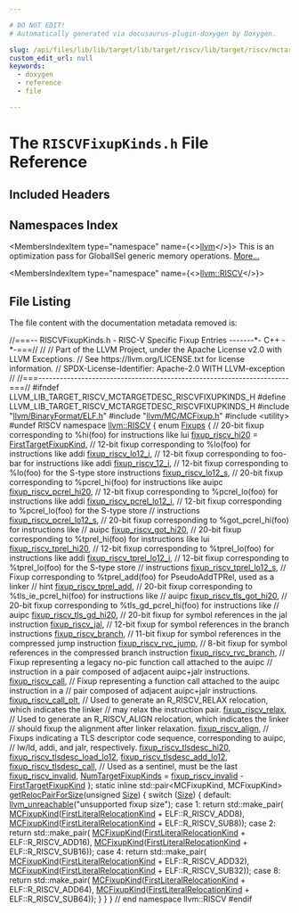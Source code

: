 ```yaml
---

# DO NOT EDIT!
# Automatically generated via docusaurus-plugin-doxygen by Doxygen.

slug: /api/files/lib/lib/target/lib/target/riscv/lib/target/riscv/mctargetdesc/riscvfixupkinds-h
custom_edit_url: null
keywords:
  - doxygen
  - reference
  - file

---
```





# The `RISCVFixupKinds.h` File Reference

<DoxygenPage pluginConfig={pluginConfig}>



## Included Headers

<IncludesList>
<IncludesListItem
  filePath="llvm/BinaryFormat/ELF.h"
  permalink="/docs/api/files/include/include/llvm/include/llvm/binaryformat/elf-h"
  isLocal="true" />
<IncludesListItem
  filePath="llvm/MC/MCFixup.h"
  permalink="/docs/api/files/include/include/llvm/include/llvm/mc/mcfixup-h"
  isLocal="true" />
<IncludesListItem
  filePath="utility"
  permalink=""
  isLocal="false" />
</IncludesList>

## Namespaces Index

<MembersIndex>

<MembersIndexItem
  type="namespace"
  name={<><a href="/docs/api/namespaces/llvm">llvm</a></>}>
This is an optimization pass for GlobalISel generic memory operations. <a href="/docs/api/namespaces/llvm/#details">More...</a>
</MembersIndexItem>

<MembersIndexItem
  type="namespace"
  name={<><a href="/docs/api/namespaces/llvm/riscv">llvm::RISCV</a></>}>
</MembersIndexItem>

</MembersIndex>


## File Listing

The file content with the documentation metadata removed is:

<ProgramListing>

<Link id="l00001" /><CodeLine lineNumber="1"><span class="doxyHighlightComment">//===-- RISCVFixupKinds.h - RISC-V Specific Fixup Entries -------&#42;- C++ -&#42;-===//</span></CodeLine>
<Link id="l00002" /><CodeLine lineNumber="2"><span class="doxyHighlightComment">//</span></CodeLine>
<Link id="l00003" /><CodeLine lineNumber="3"><span class="doxyHighlightComment">// Part of the LLVM Project, under the Apache License v2.0 with LLVM Exceptions.</span></CodeLine>
<Link id="l00004" /><CodeLine lineNumber="4"><span class="doxyHighlightComment">// See https://llvm.org/LICENSE.txt for license information.</span></CodeLine>
<Link id="l00005" /><CodeLine lineNumber="5"><span class="doxyHighlightComment">// SPDX-License-Identifier: Apache-2.0 WITH LLVM-exception</span></CodeLine>
<Link id="l00006" /><CodeLine lineNumber="6"><span class="doxyHighlightComment">//</span></CodeLine>
<Link id="l00007" /><CodeLine lineNumber="7"><span class="doxyHighlightComment">//===----------------------------------------------------------------------===//</span></CodeLine>
<Link id="l00008" /><CodeLine lineNumber="8"></CodeLine>
<Link id="l00009" /><CodeLine lineNumber="9"><span class="doxyHighlightPreprocessor">#ifndef LLVM&#95;LIB&#95;TARGET&#95;RISCV&#95;MCTARGETDESC&#95;RISCVFIXUPKINDS&#95;H</span></CodeLine>
<Link id="l00010" /><CodeLine lineNumber="10"><span class="doxyHighlightPreprocessor">#define LLVM&#95;LIB&#95;TARGET&#95;RISCV&#95;MCTARGETDESC&#95;RISCVFIXUPKINDS&#95;H</span></CodeLine>
<Link id="l00011" /><CodeLine lineNumber="11"></CodeLine>
<Link id="l00012" /><CodeLine lineNumber="12"><span class="doxyHighlightPreprocessor">#include &quot;<a href="/docs/api/files/include/include/llvm/include/llvm/binaryformat/elf-h">llvm/BinaryFormat/ELF.h</a>&quot;</span></CodeLine>
<Link id="l00013" /><CodeLine lineNumber="13"><span class="doxyHighlightPreprocessor">#include &quot;<a href="/docs/api/files/include/include/llvm/include/llvm/mc/mcfixup-h">llvm/MC/MCFixup.h</a>&quot;</span></CodeLine>
<Link id="l00014" /><CodeLine lineNumber="14"><span class="doxyHighlightPreprocessor">#include &lt;utility&gt;</span></CodeLine>
<Link id="l00015" /><CodeLine lineNumber="15"></CodeLine>
<Link id="l00016" /><CodeLine lineNumber="16"><span class="doxyHighlightPreprocessor">#undef RISCV</span></CodeLine>
<Link id="l00017" /><CodeLine lineNumber="17"></CodeLine>
<Link id="l00018" /><CodeLine lineNumber="18"><span class="doxyHighlightKeyword">namespace </span><span class="doxyHighlight"><a href="/docs/api/namespaces/llvm/riscv">llvm::RISCV</a> &#123;</span></CodeLine>
<Link id="l00019" /><CodeLine lineNumber="19" lineLink="/docs/api/namespaces/llvm/riscv/#a31a39f52d66a5973e6b2a499fc567149"><span class="doxyHighlightKeyword">enum</span><span class="doxyHighlight"> <a href="/docs/api/namespaces/llvm/riscv/#a31a39f52d66a5973e6b2a499fc567149">Fixups</a> &#123;</span></CodeLine>
<Link id="l00020" /><CodeLine lineNumber="20"><span class="doxyHighlight">  </span><span class="doxyHighlightComment">// 20-bit fixup corresponding to %hi(foo) for instructions like lui</span></CodeLine>
<Link id="l00021" /><CodeLine lineNumber="21" lineLink="/docs/api/namespaces/llvm/riscv/#a31a39f52d66a5973e6b2a499fc567149a1ebb3c0abab31295b4d2eb846560a7bb"><span class="doxyHighlight">  <a href="/docs/api/namespaces/llvm/riscv/#a31a39f52d66a5973e6b2a499fc567149a1ebb3c0abab31295b4d2eb846560a7bb">fixup&#95;riscv&#95;hi20</a> = <a href="/docs/api/namespaces/llvm/#a84cef097f15848752272d38769011f58a02772a67f2052ae04bb9ef1ff9dc3cf8">FirstTargetFixupKind</a>,</span></CodeLine>
<Link id="l00022" /><CodeLine lineNumber="22"><span class="doxyHighlight">  </span><span class="doxyHighlightComment">// 12-bit fixup corresponding to %lo(foo) for instructions like addi</span></CodeLine>
<Link id="l00023" /><CodeLine lineNumber="23" lineLink="/docs/api/namespaces/llvm/riscv/#a31a39f52d66a5973e6b2a499fc567149a8a2e61994b3021df5ad535363254b705"><span class="doxyHighlight">  <a href="/docs/api/namespaces/llvm/riscv/#a31a39f52d66a5973e6b2a499fc567149a8a2e61994b3021df5ad535363254b705">fixup&#95;riscv&#95;lo12&#95;i</a>,</span></CodeLine>
<Link id="l00024" /><CodeLine lineNumber="24"><span class="doxyHighlight">  </span><span class="doxyHighlightComment">// 12-bit fixup corresponding to foo-bar for instructions like addi</span></CodeLine>
<Link id="l00025" /><CodeLine lineNumber="25" lineLink="/docs/api/namespaces/llvm/riscv/#a31a39f52d66a5973e6b2a499fc567149a21852a2668ad26c40c78267682662908"><span class="doxyHighlight">  <a href="/docs/api/namespaces/llvm/riscv/#a31a39f52d66a5973e6b2a499fc567149a21852a2668ad26c40c78267682662908">fixup&#95;riscv&#95;12&#95;i</a>,</span></CodeLine>
<Link id="l00026" /><CodeLine lineNumber="26"><span class="doxyHighlight">  </span><span class="doxyHighlightComment">// 12-bit fixup corresponding to %lo(foo) for the S-type store instructions</span></CodeLine>
<Link id="l00027" /><CodeLine lineNumber="27" lineLink="/docs/api/namespaces/llvm/riscv/#a31a39f52d66a5973e6b2a499fc567149ab67201b0aad523fe1a9cdcfa3996cd8a"><span class="doxyHighlight">  <a href="/docs/api/namespaces/llvm/riscv/#a31a39f52d66a5973e6b2a499fc567149ab67201b0aad523fe1a9cdcfa3996cd8a">fixup&#95;riscv&#95;lo12&#95;s</a>,</span></CodeLine>
<Link id="l00028" /><CodeLine lineNumber="28"><span class="doxyHighlight">  </span><span class="doxyHighlightComment">// 20-bit fixup corresponding to %pcrel&#95;hi(foo) for instructions like auipc</span></CodeLine>
<Link id="l00029" /><CodeLine lineNumber="29" lineLink="/docs/api/namespaces/llvm/riscv/#a31a39f52d66a5973e6b2a499fc567149ad37e08bb2772b97fd5c82cc64b92b8c9"><span class="doxyHighlight">  <a href="/docs/api/namespaces/llvm/riscv/#a31a39f52d66a5973e6b2a499fc567149ad37e08bb2772b97fd5c82cc64b92b8c9">fixup&#95;riscv&#95;pcrel&#95;hi20</a>,</span></CodeLine>
<Link id="l00030" /><CodeLine lineNumber="30"><span class="doxyHighlight">  </span><span class="doxyHighlightComment">// 12-bit fixup corresponding to %pcrel&#95;lo(foo) for instructions like addi</span></CodeLine>
<Link id="l00031" /><CodeLine lineNumber="31" lineLink="/docs/api/namespaces/llvm/riscv/#a31a39f52d66a5973e6b2a499fc567149a25f04a3aac7dcd8105cd6199add50589"><span class="doxyHighlight">  <a href="/docs/api/namespaces/llvm/riscv/#a31a39f52d66a5973e6b2a499fc567149a25f04a3aac7dcd8105cd6199add50589">fixup&#95;riscv&#95;pcrel&#95;lo12&#95;i</a>,</span></CodeLine>
<Link id="l00032" /><CodeLine lineNumber="32"><span class="doxyHighlight">  </span><span class="doxyHighlightComment">// 12-bit fixup corresponding to %pcrel&#95;lo(foo) for the S-type store</span></CodeLine>
<Link id="l00033" /><CodeLine lineNumber="33"><span class="doxyHighlight">  </span><span class="doxyHighlightComment">// instructions</span></CodeLine>
<Link id="l00034" /><CodeLine lineNumber="34" lineLink="/docs/api/namespaces/llvm/riscv/#a31a39f52d66a5973e6b2a499fc567149a352fb7bc558f75c5d77993daf797ea1c"><span class="doxyHighlight">  <a href="/docs/api/namespaces/llvm/riscv/#a31a39f52d66a5973e6b2a499fc567149a352fb7bc558f75c5d77993daf797ea1c">fixup&#95;riscv&#95;pcrel&#95;lo12&#95;s</a>,</span></CodeLine>
<Link id="l00035" /><CodeLine lineNumber="35"><span class="doxyHighlight">  </span><span class="doxyHighlightComment">// 20-bit fixup corresponding to %got&#95;pcrel&#95;hi(foo) for instructions like</span></CodeLine>
<Link id="l00036" /><CodeLine lineNumber="36"><span class="doxyHighlight">  </span><span class="doxyHighlightComment">// auipc</span></CodeLine>
<Link id="l00037" /><CodeLine lineNumber="37" lineLink="/docs/api/namespaces/llvm/riscv/#a31a39f52d66a5973e6b2a499fc567149a4ff796b91dfd8a1d885eed8bf90d7cf7"><span class="doxyHighlight">  <a href="/docs/api/namespaces/llvm/riscv/#a31a39f52d66a5973e6b2a499fc567149a4ff796b91dfd8a1d885eed8bf90d7cf7">fixup&#95;riscv&#95;got&#95;hi20</a>,</span></CodeLine>
<Link id="l00038" /><CodeLine lineNumber="38"><span class="doxyHighlight">  </span><span class="doxyHighlightComment">// 20-bit fixup corresponding to %tprel&#95;hi(foo) for instructions like lui</span></CodeLine>
<Link id="l00039" /><CodeLine lineNumber="39" lineLink="/docs/api/namespaces/llvm/riscv/#a31a39f52d66a5973e6b2a499fc567149a2f31aaf6d6645f72b9b48260e7297112"><span class="doxyHighlight">  <a href="/docs/api/namespaces/llvm/riscv/#a31a39f52d66a5973e6b2a499fc567149a2f31aaf6d6645f72b9b48260e7297112">fixup&#95;riscv&#95;tprel&#95;hi20</a>,</span></CodeLine>
<Link id="l00040" /><CodeLine lineNumber="40"><span class="doxyHighlight">  </span><span class="doxyHighlightComment">// 12-bit fixup corresponding to %tprel&#95;lo(foo) for instructions like addi</span></CodeLine>
<Link id="l00041" /><CodeLine lineNumber="41" lineLink="/docs/api/namespaces/llvm/riscv/#a31a39f52d66a5973e6b2a499fc567149a649d0d8789e34184b131eec00e540e39"><span class="doxyHighlight">  <a href="/docs/api/namespaces/llvm/riscv/#a31a39f52d66a5973e6b2a499fc567149a649d0d8789e34184b131eec00e540e39">fixup&#95;riscv&#95;tprel&#95;lo12&#95;i</a>,</span></CodeLine>
<Link id="l00042" /><CodeLine lineNumber="42"><span class="doxyHighlight">  </span><span class="doxyHighlightComment">// 12-bit fixup corresponding to %tprel&#95;lo(foo) for the S-type store</span></CodeLine>
<Link id="l00043" /><CodeLine lineNumber="43"><span class="doxyHighlight">  </span><span class="doxyHighlightComment">// instructions</span></CodeLine>
<Link id="l00044" /><CodeLine lineNumber="44" lineLink="/docs/api/namespaces/llvm/riscv/#a31a39f52d66a5973e6b2a499fc567149a0c02afb112894ac62bc5f4d4ce99f0ee"><span class="doxyHighlight">  <a href="/docs/api/namespaces/llvm/riscv/#a31a39f52d66a5973e6b2a499fc567149a0c02afb112894ac62bc5f4d4ce99f0ee">fixup&#95;riscv&#95;tprel&#95;lo12&#95;s</a>,</span></CodeLine>
<Link id="l00045" /><CodeLine lineNumber="45"><span class="doxyHighlight">  </span><span class="doxyHighlightComment">// Fixup corresponding to %tprel&#95;add(foo) for PseudoAddTPRel, used as a linker</span></CodeLine>
<Link id="l00046" /><CodeLine lineNumber="46"><span class="doxyHighlight">  </span><span class="doxyHighlightComment">// hint</span></CodeLine>
<Link id="l00047" /><CodeLine lineNumber="47" lineLink="/docs/api/namespaces/llvm/riscv/#a31a39f52d66a5973e6b2a499fc567149a8a4b86f25fcb0c3c748f0e70066b9f7a"><span class="doxyHighlight">  <a href="/docs/api/namespaces/llvm/riscv/#a31a39f52d66a5973e6b2a499fc567149a8a4b86f25fcb0c3c748f0e70066b9f7a">fixup&#95;riscv&#95;tprel&#95;add</a>,</span></CodeLine>
<Link id="l00048" /><CodeLine lineNumber="48"><span class="doxyHighlight">  </span><span class="doxyHighlightComment">// 20-bit fixup corresponding to %tls&#95;ie&#95;pcrel&#95;hi(foo) for instructions like</span></CodeLine>
<Link id="l00049" /><CodeLine lineNumber="49"><span class="doxyHighlight">  </span><span class="doxyHighlightComment">// auipc</span></CodeLine>
<Link id="l00050" /><CodeLine lineNumber="50" lineLink="/docs/api/namespaces/llvm/riscv/#a31a39f52d66a5973e6b2a499fc567149a13b9024d713be1b06a31431a40316038"><span class="doxyHighlight">  <a href="/docs/api/namespaces/llvm/riscv/#a31a39f52d66a5973e6b2a499fc567149a13b9024d713be1b06a31431a40316038">fixup&#95;riscv&#95;tls&#95;got&#95;hi20</a>,</span></CodeLine>
<Link id="l00051" /><CodeLine lineNumber="51"><span class="doxyHighlight">  </span><span class="doxyHighlightComment">// 20-bit fixup corresponding to %tls&#95;gd&#95;pcrel&#95;hi(foo) for instructions like</span></CodeLine>
<Link id="l00052" /><CodeLine lineNumber="52"><span class="doxyHighlight">  </span><span class="doxyHighlightComment">// auipc</span></CodeLine>
<Link id="l00053" /><CodeLine lineNumber="53" lineLink="/docs/api/namespaces/llvm/riscv/#a31a39f52d66a5973e6b2a499fc567149a1dcfb88aadd66136c03e2620a6ff91dd"><span class="doxyHighlight">  <a href="/docs/api/namespaces/llvm/riscv/#a31a39f52d66a5973e6b2a499fc567149a1dcfb88aadd66136c03e2620a6ff91dd">fixup&#95;riscv&#95;tls&#95;gd&#95;hi20</a>,</span></CodeLine>
<Link id="l00054" /><CodeLine lineNumber="54"><span class="doxyHighlight">  </span><span class="doxyHighlightComment">// 20-bit fixup for symbol references in the jal instruction</span></CodeLine>
<Link id="l00055" /><CodeLine lineNumber="55" lineLink="/docs/api/namespaces/llvm/riscv/#a31a39f52d66a5973e6b2a499fc567149af5d53b8db9782487831bb12e66c9061c"><span class="doxyHighlight">  <a href="/docs/api/namespaces/llvm/riscv/#a31a39f52d66a5973e6b2a499fc567149af5d53b8db9782487831bb12e66c9061c">fixup&#95;riscv&#95;jal</a>,</span></CodeLine>
<Link id="l00056" /><CodeLine lineNumber="56"><span class="doxyHighlight">  </span><span class="doxyHighlightComment">// 12-bit fixup for symbol references in the branch instructions</span></CodeLine>
<Link id="l00057" /><CodeLine lineNumber="57" lineLink="/docs/api/namespaces/llvm/riscv/#a31a39f52d66a5973e6b2a499fc567149ad266f94de8002bb828840b8f22972ea8"><span class="doxyHighlight">  <a href="/docs/api/namespaces/llvm/riscv/#a31a39f52d66a5973e6b2a499fc567149ad266f94de8002bb828840b8f22972ea8">fixup&#95;riscv&#95;branch</a>,</span></CodeLine>
<Link id="l00058" /><CodeLine lineNumber="58"><span class="doxyHighlight">  </span><span class="doxyHighlightComment">// 11-bit fixup for symbol references in the compressed jump instruction</span></CodeLine>
<Link id="l00059" /><CodeLine lineNumber="59" lineLink="/docs/api/namespaces/llvm/riscv/#a31a39f52d66a5973e6b2a499fc567149a9f4ce31fb99c4613c6f173ce268f9725"><span class="doxyHighlight">  <a href="/docs/api/namespaces/llvm/riscv/#a31a39f52d66a5973e6b2a499fc567149a9f4ce31fb99c4613c6f173ce268f9725">fixup&#95;riscv&#95;rvc&#95;jump</a>,</span></CodeLine>
<Link id="l00060" /><CodeLine lineNumber="60"><span class="doxyHighlight">  </span><span class="doxyHighlightComment">// 8-bit fixup for symbol references in the compressed branch instruction</span></CodeLine>
<Link id="l00061" /><CodeLine lineNumber="61" lineLink="/docs/api/namespaces/llvm/riscv/#a31a39f52d66a5973e6b2a499fc567149ad0ebbd5ab44960cdc83796e80006aaaa"><span class="doxyHighlight">  <a href="/docs/api/namespaces/llvm/riscv/#a31a39f52d66a5973e6b2a499fc567149ad0ebbd5ab44960cdc83796e80006aaaa">fixup&#95;riscv&#95;rvc&#95;branch</a>,</span></CodeLine>
<Link id="l00062" /><CodeLine lineNumber="62"><span class="doxyHighlight">  </span><span class="doxyHighlightComment">// Fixup representing a legacy no-pic function call attached to the auipc</span></CodeLine>
<Link id="l00063" /><CodeLine lineNumber="63"><span class="doxyHighlight">  </span><span class="doxyHighlightComment">// instruction in a pair composed of adjacent auipc+jalr instructions.</span></CodeLine>
<Link id="l00064" /><CodeLine lineNumber="64" lineLink="/docs/api/namespaces/llvm/riscv/#a31a39f52d66a5973e6b2a499fc567149a88ebf98dfcb9792c5ff93e1aaeae2795"><span class="doxyHighlight">  <a href="/docs/api/namespaces/llvm/riscv/#a31a39f52d66a5973e6b2a499fc567149a88ebf98dfcb9792c5ff93e1aaeae2795">fixup&#95;riscv&#95;call</a>,</span></CodeLine>
<Link id="l00065" /><CodeLine lineNumber="65"><span class="doxyHighlight">  </span><span class="doxyHighlightComment">// Fixup representing a function call attached to the auipc instruction in a</span></CodeLine>
<Link id="l00066" /><CodeLine lineNumber="66"><span class="doxyHighlight">  </span><span class="doxyHighlightComment">// pair composed of adjacent auipc+jalr instructions.</span></CodeLine>
<Link id="l00067" /><CodeLine lineNumber="67" lineLink="/docs/api/namespaces/llvm/riscv/#a31a39f52d66a5973e6b2a499fc567149a173779bb566468845e601a108fdd0ad4"><span class="doxyHighlight">  <a href="/docs/api/namespaces/llvm/riscv/#a31a39f52d66a5973e6b2a499fc567149a173779bb566468845e601a108fdd0ad4">fixup&#95;riscv&#95;call&#95;plt</a>,</span></CodeLine>
<Link id="l00068" /><CodeLine lineNumber="68"><span class="doxyHighlight">  </span><span class="doxyHighlightComment">// Used to generate an R&#95;RISCV&#95;RELAX relocation, which indicates the linker</span></CodeLine>
<Link id="l00069" /><CodeLine lineNumber="69"><span class="doxyHighlight">  </span><span class="doxyHighlightComment">// may relax the instruction pair.</span></CodeLine>
<Link id="l00070" /><CodeLine lineNumber="70" lineLink="/docs/api/namespaces/llvm/riscv/#a31a39f52d66a5973e6b2a499fc567149a3a04590e7d054034a15f0c7c64180129"><span class="doxyHighlight">  <a href="/docs/api/namespaces/llvm/riscv/#a31a39f52d66a5973e6b2a499fc567149a3a04590e7d054034a15f0c7c64180129">fixup&#95;riscv&#95;relax</a>,</span></CodeLine>
<Link id="l00071" /><CodeLine lineNumber="71"><span class="doxyHighlight">  </span><span class="doxyHighlightComment">// Used to generate an R&#95;RISCV&#95;ALIGN relocation, which indicates the linker</span></CodeLine>
<Link id="l00072" /><CodeLine lineNumber="72"><span class="doxyHighlight">  </span><span class="doxyHighlightComment">// should fixup the alignment after linker relaxation.</span></CodeLine>
<Link id="l00073" /><CodeLine lineNumber="73" lineLink="/docs/api/namespaces/llvm/riscv/#a31a39f52d66a5973e6b2a499fc567149a63305955ac569a08596601f41364158c"><span class="doxyHighlight">  <a href="/docs/api/namespaces/llvm/riscv/#a31a39f52d66a5973e6b2a499fc567149a63305955ac569a08596601f41364158c">fixup&#95;riscv&#95;align</a>,</span></CodeLine>
<Link id="l00074" /><CodeLine lineNumber="74"><span class="doxyHighlight">  </span><span class="doxyHighlightComment">// Fixups indicating a TLS descriptor code sequence, corresponding to auipc,</span></CodeLine>
<Link id="l00075" /><CodeLine lineNumber="75"><span class="doxyHighlight">  </span><span class="doxyHighlightComment">// lw/ld, addi, and jalr, respectively.</span></CodeLine>
<Link id="l00076" /><CodeLine lineNumber="76" lineLink="/docs/api/namespaces/llvm/riscv/#a31a39f52d66a5973e6b2a499fc567149ac480fe24e2a9fc38e09382467a80c8e5"><span class="doxyHighlight">  <a href="/docs/api/namespaces/llvm/riscv/#a31a39f52d66a5973e6b2a499fc567149ac480fe24e2a9fc38e09382467a80c8e5">fixup&#95;riscv&#95;tlsdesc&#95;hi20</a>,</span></CodeLine>
<Link id="l00077" /><CodeLine lineNumber="77" lineLink="/docs/api/namespaces/llvm/riscv/#a31a39f52d66a5973e6b2a499fc567149a74ba417e94a716ab604d0ca6b34bb95c"><span class="doxyHighlight">  <a href="/docs/api/namespaces/llvm/riscv/#a31a39f52d66a5973e6b2a499fc567149a74ba417e94a716ab604d0ca6b34bb95c">fixup&#95;riscv&#95;tlsdesc&#95;load&#95;lo12</a>,</span></CodeLine>
<Link id="l00078" /><CodeLine lineNumber="78" lineLink="/docs/api/namespaces/llvm/riscv/#a31a39f52d66a5973e6b2a499fc567149ada53b713dc586f277c29064f2f37204d"><span class="doxyHighlight">  <a href="/docs/api/namespaces/llvm/riscv/#a31a39f52d66a5973e6b2a499fc567149ada53b713dc586f277c29064f2f37204d">fixup&#95;riscv&#95;tlsdesc&#95;add&#95;lo12</a>,</span></CodeLine>
<Link id="l00079" /><CodeLine lineNumber="79" lineLink="/docs/api/namespaces/llvm/riscv/#a31a39f52d66a5973e6b2a499fc567149a2ea2f585dbae2849029cab18c49893fd"><span class="doxyHighlight">  <a href="/docs/api/namespaces/llvm/riscv/#a31a39f52d66a5973e6b2a499fc567149a2ea2f585dbae2849029cab18c49893fd">fixup&#95;riscv&#95;tlsdesc&#95;call</a>,</span></CodeLine>
<Link id="l00080" /><CodeLine lineNumber="80"></CodeLine>
<Link id="l00081" /><CodeLine lineNumber="81"><span class="doxyHighlight">  </span><span class="doxyHighlightComment">// Used as a sentinel, must be the last</span></CodeLine>
<Link id="l00082" /><CodeLine lineNumber="82" lineLink="/docs/api/namespaces/llvm/riscv/#a31a39f52d66a5973e6b2a499fc567149a012738aab307f8753a834e12a5551890"><span class="doxyHighlight">  <a href="/docs/api/namespaces/llvm/riscv/#a31a39f52d66a5973e6b2a499fc567149a012738aab307f8753a834e12a5551890">fixup&#95;riscv&#95;invalid</a>,</span></CodeLine>
<Link id="l00083" /><CodeLine lineNumber="83" lineLink="/docs/api/namespaces/llvm/riscv/#a31a39f52d66a5973e6b2a499fc567149a8a051219a274fe1213d1b7c3512d3a31"><span class="doxyHighlight">  <a href="/docs/api/namespaces/llvm/riscv/#a31a39f52d66a5973e6b2a499fc567149a8a051219a274fe1213d1b7c3512d3a31">NumTargetFixupKinds</a> = <a href="/docs/api/namespaces/llvm/riscv/#a31a39f52d66a5973e6b2a499fc567149a012738aab307f8753a834e12a5551890">fixup&#95;riscv&#95;invalid</a> - <a href="/docs/api/namespaces/llvm/#a84cef097f15848752272d38769011f58a02772a67f2052ae04bb9ef1ff9dc3cf8">FirstTargetFixupKind</a></span></CodeLine>
<Link id="l00084" /><CodeLine lineNumber="84"><span class="doxyHighlight">&#125;;</span></CodeLine>
<Link id="l00085" /><CodeLine lineNumber="85"></CodeLine>
<Link id="l00086" /><CodeLine lineNumber="86"><span class="doxyHighlightKeyword">static</span><span class="doxyHighlight"> </span><span class="doxyHighlightKeyword">inline</span><span class="doxyHighlight"> std::pair&lt;MCFixupKind, MCFixupKind&gt;</span></CodeLine>
<Link id="l00087" /><CodeLine lineNumber="87" lineLink="/docs/api/namespaces/llvm/riscv/#a267d99907b13ad949383af25d7fe3dce"><span class="doxyHighlight"><a href="/docs/api/namespaces/llvm/riscv/#a267d99907b13ad949383af25d7fe3dce">getRelocPairForSize</a>(</span><span class="doxyHighlightKeywordType">unsigned</span><span class="doxyHighlight"> <a href="/docs/api/files/lib/lib/analysis/inlineorder-cpp/#a7ee6f0cb51c3b9056199e9a0001fe8c3a6f6cb72d544962fa333e2e34ce64f719">Size</a>) &#123;</span></CodeLine>
<Link id="l00088" /><CodeLine lineNumber="88"><span class="doxyHighlight">  </span><span class="doxyHighlightKeywordFlow">switch</span><span class="doxyHighlight"> (<a href="/docs/api/files/lib/lib/analysis/inlineorder-cpp/#a7ee6f0cb51c3b9056199e9a0001fe8c3a6f6cb72d544962fa333e2e34ce64f719">Size</a>) &#123;</span></CodeLine>
<Link id="l00089" /><CodeLine lineNumber="89"><span class="doxyHighlight">  </span><span class="doxyHighlightKeywordFlow">default</span><span class="doxyHighlight">:</span></CodeLine>
<Link id="l00090" /><CodeLine lineNumber="90"><span class="doxyHighlight">    <a href="/docs/api/files/include/include/llvm/include/llvm/support/errorhandling-h/#ace243f5c25697a1107cce46626b3dc94">llvm&#95;unreachable</a>(</span><span class="doxyHighlightStringLiteral">&quot;unsupported fixup size&quot;</span><span class="doxyHighlight">);</span></CodeLine>
<Link id="l00091" /><CodeLine lineNumber="91"><span class="doxyHighlight">  </span><span class="doxyHighlightKeywordFlow">case</span><span class="doxyHighlight"> 1:</span></CodeLine>
<Link id="l00092" /><CodeLine lineNumber="92"><span class="doxyHighlight">    </span><span class="doxyHighlightKeywordFlow">return</span><span class="doxyHighlight"> std::make&#95;pair(</span></CodeLine>
<Link id="l00093" /><CodeLine lineNumber="93"><span class="doxyHighlight">        <a href="/docs/api/namespaces/llvm/#a84cef097f15848752272d38769011f58">MCFixupKind</a>(<a href="/docs/api/namespaces/llvm/#a84cef097f15848752272d38769011f58a1864d2003d3e30137067084e7f2e7898">FirstLiteralRelocationKind</a> + ELF::R&#95;RISCV&#95;ADD8),</span></CodeLine>
<Link id="l00094" /><CodeLine lineNumber="94"><span class="doxyHighlight">        <a href="/docs/api/namespaces/llvm/#a84cef097f15848752272d38769011f58">MCFixupKind</a>(<a href="/docs/api/namespaces/llvm/#a84cef097f15848752272d38769011f58a1864d2003d3e30137067084e7f2e7898">FirstLiteralRelocationKind</a> + ELF::R&#95;RISCV&#95;SUB8));</span></CodeLine>
<Link id="l00095" /><CodeLine lineNumber="95"><span class="doxyHighlight">  </span><span class="doxyHighlightKeywordFlow">case</span><span class="doxyHighlight"> 2:</span></CodeLine>
<Link id="l00096" /><CodeLine lineNumber="96"><span class="doxyHighlight">    </span><span class="doxyHighlightKeywordFlow">return</span><span class="doxyHighlight"> std::make&#95;pair(</span></CodeLine>
<Link id="l00097" /><CodeLine lineNumber="97"><span class="doxyHighlight">        <a href="/docs/api/namespaces/llvm/#a84cef097f15848752272d38769011f58">MCFixupKind</a>(<a href="/docs/api/namespaces/llvm/#a84cef097f15848752272d38769011f58a1864d2003d3e30137067084e7f2e7898">FirstLiteralRelocationKind</a> + ELF::R&#95;RISCV&#95;ADD16),</span></CodeLine>
<Link id="l00098" /><CodeLine lineNumber="98"><span class="doxyHighlight">        <a href="/docs/api/namespaces/llvm/#a84cef097f15848752272d38769011f58">MCFixupKind</a>(<a href="/docs/api/namespaces/llvm/#a84cef097f15848752272d38769011f58a1864d2003d3e30137067084e7f2e7898">FirstLiteralRelocationKind</a> + ELF::R&#95;RISCV&#95;SUB16));</span></CodeLine>
<Link id="l00099" /><CodeLine lineNumber="99"><span class="doxyHighlight">  </span><span class="doxyHighlightKeywordFlow">case</span><span class="doxyHighlight"> 4:</span></CodeLine>
<Link id="l00100" /><CodeLine lineNumber="100"><span class="doxyHighlight">    </span><span class="doxyHighlightKeywordFlow">return</span><span class="doxyHighlight"> std::make&#95;pair(</span></CodeLine>
<Link id="l00101" /><CodeLine lineNumber="101"><span class="doxyHighlight">        <a href="/docs/api/namespaces/llvm/#a84cef097f15848752272d38769011f58">MCFixupKind</a>(<a href="/docs/api/namespaces/llvm/#a84cef097f15848752272d38769011f58a1864d2003d3e30137067084e7f2e7898">FirstLiteralRelocationKind</a> + ELF::R&#95;RISCV&#95;ADD32),</span></CodeLine>
<Link id="l00102" /><CodeLine lineNumber="102"><span class="doxyHighlight">        <a href="/docs/api/namespaces/llvm/#a84cef097f15848752272d38769011f58">MCFixupKind</a>(<a href="/docs/api/namespaces/llvm/#a84cef097f15848752272d38769011f58a1864d2003d3e30137067084e7f2e7898">FirstLiteralRelocationKind</a> + ELF::R&#95;RISCV&#95;SUB32));</span></CodeLine>
<Link id="l00103" /><CodeLine lineNumber="103"><span class="doxyHighlight">  </span><span class="doxyHighlightKeywordFlow">case</span><span class="doxyHighlight"> 8:</span></CodeLine>
<Link id="l00104" /><CodeLine lineNumber="104"><span class="doxyHighlight">    </span><span class="doxyHighlightKeywordFlow">return</span><span class="doxyHighlight"> std::make&#95;pair(</span></CodeLine>
<Link id="l00105" /><CodeLine lineNumber="105"><span class="doxyHighlight">        <a href="/docs/api/namespaces/llvm/#a84cef097f15848752272d38769011f58">MCFixupKind</a>(<a href="/docs/api/namespaces/llvm/#a84cef097f15848752272d38769011f58a1864d2003d3e30137067084e7f2e7898">FirstLiteralRelocationKind</a> + ELF::R&#95;RISCV&#95;ADD64),</span></CodeLine>
<Link id="l00106" /><CodeLine lineNumber="106"><span class="doxyHighlight">        <a href="/docs/api/namespaces/llvm/#a84cef097f15848752272d38769011f58">MCFixupKind</a>(<a href="/docs/api/namespaces/llvm/#a84cef097f15848752272d38769011f58a1864d2003d3e30137067084e7f2e7898">FirstLiteralRelocationKind</a> + ELF::R&#95;RISCV&#95;SUB64));</span></CodeLine>
<Link id="l00107" /><CodeLine lineNumber="107"><span class="doxyHighlight">  &#125;</span></CodeLine>
<Link id="l00108" /><CodeLine lineNumber="108"><span class="doxyHighlight">&#125;</span></CodeLine>
<Link id="l00109" /><CodeLine lineNumber="109"></CodeLine>
<Link id="l00110" /><CodeLine lineNumber="110"><span class="doxyHighlight">&#125; </span><span class="doxyHighlightComment">// end namespace llvm::RISCV</span></CodeLine>
<Link id="l00111" /><CodeLine lineNumber="111"></CodeLine>
<Link id="l00112" /><CodeLine lineNumber="112"><span class="doxyHighlightPreprocessor">#endif</span></CodeLine>

</ProgramListing>


</DoxygenPage>

